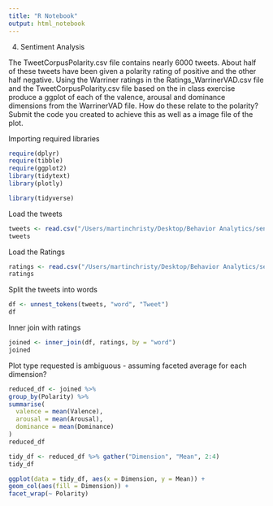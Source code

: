 ```yaml
---
title: "R Notebook"
output: html_notebook
---
```


4.	Sentiment Analysis

The TweetCorpusPolarity.csv file contains nearly 6000 tweets. About half of these tweets have been given a polarity rating of positive and the other half negative. Using the Warriner ratings in the Ratings_WarrinerVAD.csv file and the TweetCorpusPolarity.csv file based on the in class exercise produce a ggplot of each of the valence, arousal and dominance dimensions from the WarrinerVAD file. How do these relate to the polarity? Submit the code you created to achieve this as well as a image file of the plot. 

Importing required libraries
```r
require(dplyr)
require(tibble)
require(ggplot2)
library(tidytext)
library(plotly)
```

```r
library(tidyverse)
```

Load the tweets

```r
tweets <- read.csv("/Users/martinchristy/Desktop/Behavior Analytics/senti prac/TweetCorpusPolarity.csv")
tweets
```
Load the Ratings

```r
ratings <- read.csv("/Users/martinchristy/Desktop/Behavior Analytics/senti prac/Ratings_WarrinerVAD.csv")
ratings
```

Split the tweets into words


```r
df <- unnest_tokens(tweets, "word", "Tweet")
df
```

Inner join with ratings

```r
joined <- inner_join(df, ratings, by = "word")
joined
```

Plot type requested is ambiguous - assuming faceted average for each dimension?

```r
reduced_df <- joined %>%
group_by(Polarity) %>%
summarise(
  valence = mean(Valence),
  arousal = mean(Arousal),
  dominance = mean(Dominance)
)
reduced_df
```
```r
tidy_df <- reduced_df %>% gather("Dimension", "Mean", 2:4)
tidy_df
```

```r
ggplot(data = tidy_df, aes(x = Dimension, y = Mean)) +
geom_col(aes(fill = Dimension)) +
facet_wrap(~ Polarity)
```


